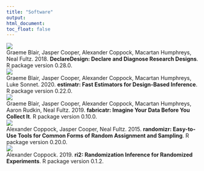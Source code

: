 ```yaml
---
title: "Software"
output:
html_document:
toc_float: false
---
```

<!--html_preserve-->
<div class="band full">
<div class="bandContent gallerySection">
<div class="galleryItems"> 

<div class="galleryItem">
<a href="https://declaredesign.org/r/declaredesign/"> <img class="galleryItemImage" src="card_figures/blair_etal_2018a_card.png"/> </a>
<div class="galleryItemDescription"> Graeme Blair, Jasper Cooper, Alexander Coppock, Macartan Humphreys, Neal Fultz. 2018. <b>DeclareDesign: Declare and Diagnose Research Designs</b>. R package version 0.28.0. </div>
</div>
<div class="galleryItem">
<a href="https://declaredesign.org/r/estimatr/"> <img class="galleryItemImage" src="card_figures/blair_etal_2018b_card.png"/> </a>
<div class="galleryItemDescription"> Graeme Blair, Jasper Cooper, Alexander Coppock, Macartan Humphreys, Luke Sonnet. 2020. <b>estimatr: Fast Estimators for Design-Based Inference</b>. R package version 0.22.0. </div>
</div>
<div class="galleryItem">
<a href="https://declaredesign.org/r/fabricatr/"> <img class="galleryItemImage" src="card_figures/blair_etal_2018c_card.png"/> </a>
<div class="galleryItemDescription"> Graeme Blair, Jasper Cooper, Alexander Coppock, Macartan Humphreys, Aaron Rudkin, Neal Fultz. 2019. <b>fabricatr: Imagine Your Data Before You Collect It</b>. R package version 0.10.0. </div>
</div>
<div class="galleryItem">
<a href="https://declaredesign.org/r/randomizr/"> <img class="galleryItemImage" src="card_figures/coppock_cooper_fultz_2015_card.png"/> </a>
<div class="galleryItemDescription"> Alexander Coppock, Jasper Cooper, Neal Fultz. 2015. <b>randomizr: Easy-to-Use Tools for Common Forms of Random Assignment and Sampling</b>. R package version 0.20.0. </div>
</div>
<div class="galleryItem">
<a href="http://alexandercoppock.com/ri2/"> <img class="galleryItemImage" src="card_figures/coppock_2019c_card.png"/> </a>
<div class="galleryItemDescription"> Alexander Coppock. 2019. <b>ri2: Randomization Inference for Randomized Experiments</b>. R package version 0.1.2. </div>
</div>
</div>
</div>
<!--/html_preserve-->